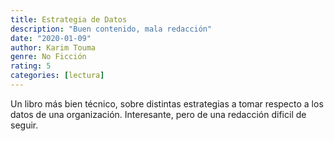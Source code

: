 ```yaml
---
title: Estrategia de Datos
description: "Buen contenido, mala redacción"
date: "2020-01-09"
author: Karim Touma
genre: No Ficción
rating: 5
categories: [lectura]
---
```

Un libro más bien técnico, sobre distintas estrategias a tomar respecto a los datos de una organización. Interesante, pero de una redacción dificil de seguir.
